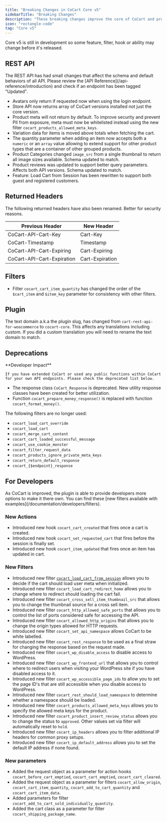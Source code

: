 ```yaml
---
title: "Breaking Changes in CoCart Core v5"
sidebarTitle: "Breaking Changes"
description: "These breaking changes improve the core of CoCart and provides better support for these specific features."
icon: "rectangle-code"
tag: "Core v5"
---
```


<Warning>
    Core v5 is still in development so some feature, filter, hook or ability may change before it's released.
</Warning>

## REST API

<Note>
    The REST API has had small changes that affect the schema and default behaviors of all API. Please review the [API Reference](/api-reference/introduction) and check if an endpoint has been tagged "Updated".
</Note>

* Avatars only return if requested now when using the login endpoint.
* Store API now returns array of CoCart versions installed not just the core version.
* Product meta will not return by default. To improve security and prevent PII from exposure, meta must now be whitelisted instead using the new filter `cocart_products_allowed_meta_keys`.
* Variation data for items is moved above totals when fetching the cart.
* The quantity parameter when adding an item now accepts both a `numeric` or an `array` value allowing to extend support for other product types that are a container of other grouped products.
* Product Categories changed `image_src` from a single thumbnail to return all image sizes available. Schema updated to match.
* Product reviews was updated to support better query parameters. Affects both API versions. Schema updated to match.
* Feature: Load Cart from Session has been rewritten to support both guest and registered customers.

## Returned Headers

The following returned headers have also been renamed. Better for security reasons.

| Previous Header            | New Header           |
| -------------------------- | -------------------- |
| CoCart-API-Cart-Key        | Cart-Key             |
| CoCart-Timestamp           | Timestamp            |
| CoCart-API-Cart-Expiring   | Cart-Expiring        |
| CoCart-API-Cart-Expiration | Cart-Expiration      |

## Filters

* Filter `cocart_cart_item_quantity` has changed the order of the `$cart_item` and `$item_key` parameter for consistency with other filters.

## Plugin

The text domain a.k.a the plugin slug, has changed from `cart-rest-api-for-woocommerce` to `cocart-core`. This affects any translations including custom. If you did a custom translation you will need to rename the text domain to match.

## Deprecations

<Tip>
    **Developer Impact**

    If you have extended CoCart or used any public functions within CoCart for your own API endpoints. Please check the deprecated list below.
</Tip>

* The response class `CoCart_Response` is deprecated. New utility response classes have been created for better utilization.
* Function `cocart_prepare_money_response()` is replaced with function `cocart_format_money()`.

The following filters are no longer used:

* `cocart_load_cart_override`
* `cocart_load_cart`
* `cocart_merge_cart_content`
* `cocart_cart_loaded_successful_message`
* `cocart_use_cookie_monster`
* `cocart_filter_request_data`
* `cocart_products_ignore_private_meta_keys`
* `cocart_return_default_response`
* `cocart_{$endpoint}_response`

## For Developers

<Note>
    As CoCart is improved, the plugin is able to provide developers more options to make it there own. You can find these [new filters available with examples](/documentation/developers/filters).
</Note>

### New Actions

* Introduced new hook `cocart_cart_created` that fires once a cart is created.
* Introduced new hook `cocart_set_requested_cart` that fires before the session is finally set.
* Introduced new hook `cocart_item_updated` that fires once an item has updated in cart.

### New Filters

* Introduced new filter [`cocart_load_cart_from_session`](/documentation/developers/filters#cocart-load-cart-from-session) allows you to decide if the cart should load user meta when initialized.
* Introduced new filter `cocart_load_cart_redirect_home` allows you to change where to redirect should loading the cart fail.
* Introduced new filter `cocart_cross_sell_item_thumbnail_src` that allows you to change the thumbnail source for a cross sell item.
* Introduced new filter `cocart_http_allowed_safe_ports` that allows you to control the list of ports considered safe for accessing the API.
* Introduced new filter `cocart_allowed_http_origins` that allows you to change the origin types allowed for HTTP requests.
* Introduced new filter `cocart_set_api_namespace` allows CoCart to be white labelled.
* Introduced new filter `cocart_rest_response` to be used as a final straw for changing the response based on the request made.
* Introduced new filter `cocart_wp_disable_access` to disable access to WordPress.
* Introduced new filter `cocart_wp_frontend_url` that allows you to control where to redirect users when visiting your WordPress site if you have disabled access to it.
* Introduced new filter `cocart_wp_accessible_page_ids` to allow you to set the page ID's that are still accessible when you disable access to WordPress.
* Introduced new filter `cocart_rest_should_load_namespace` to determine whether a namespace should be loaded.
* Introduced new filter `cocart_products_allowed_meta_keys` allows you to specify the allowed meta keys for the product.
* Introduced new filter `cocart_product_insert_review_status` allows you to change the status to `approved`. Other values set via filter will automatically reset to `hold`.
* Introduced new filter `cocart_ip_headers` allows you to filter additional IP headers for common proxy setups.
* Introduced new filter `cocart_ip_default_address` allows you to set the default IP address if none found.

### New parameters

* Added the request object as a parameter for action hooks `cocart_before_cart_emptied`, `cocart_cart_emptied`, `cocart_cart_cleared`.
* Added the request object as a parameter for filters `cocart_allow_origin`, `cocart_cart_item_quantity`, `cocart_add_to_cart_quantity` and `cocart_cart_item_data`.
* Added parameters for filter `cocart_add_to_cart_sold_individually_quantity`.
* Added the cart class as a parameter for filter `cocart_shipping_package_name`.
